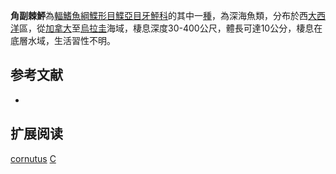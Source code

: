 {{Speciesbox
| name = 角副棘鮃
| image = 
| image_width = 250px
| image_caption = 
| status = NE
| status_system = IUCN3.1
| genus = Citharichthys
| species = cornutus
| authority = [[Günther|Günther]], 1880
| synonyms = *''Romboidichthys cornutus,Günther, 1880''
}}

'''角副棘鮃'''為[[輻鰭魚綱|輻鰭魚綱]][[鰈形目|鰈形目]][[鰈亞目|鰈亞目]][[牙鮃科|牙鮃科]]的其中一[[種|種]]，為深海魚類，分布於西[[大西洋|大西洋]]區，從[[加拿大|加拿大]]至[[烏拉圭|烏拉圭]]海域，棲息深度30-400公尺，體長可達10公分，棲息在底層水域，生活習性不明。
==参考文献==
*{{FishBase_species|genus=Citharichthys|species=cornutus|year=2014|month=3}}

== 扩展阅读 ==
{{refbegin}}
{{wikispecies-inline|Citharichthys cornutus|角副棘鮃}}
{{refend}}
{{Taxonbar|from=Q5904261}}

[[Category:副棘鮃屬|cornutus]]
[[Category:1880年描述的魚類|C]]


{{魚類小作品}}